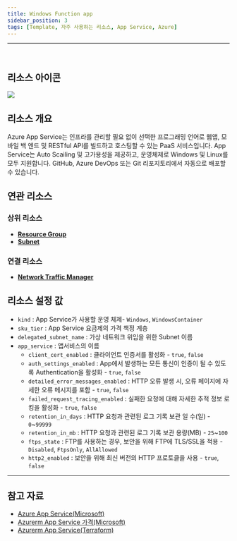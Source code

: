 ```yaml
---
title: Windows Function app
sidebar_position: 3
tags: [Template, 자주 사용하는 리소스, App Service, Azure]
---
```




<hr />
<br />

## 리소스 아이콘
<img src={icon} />

## 리소스 개요
Azure App Service는 인프라를 관리할 필요 없이 선택한 프로그래밍 언어로 웹앱, 모바일 백 엔드 및 RESTful API를 빌드하고 호스팅할 수 있는 PaaS 서비스입니다.
App Service는 Auto Scailing 및 고가용성을 제공하고, 운영체제로 Windows 및 Linux를 모두 지원합니다.
GitHub, Azure DevOps 또는 Git 리포지토리에서 자동으로 배포할 수 있습니다.

## 연관 리소스
### 상위 리소스
- [**Resource Group**](https://docs.cstudio.app/docs/resource/azure/Base/ResourceGroup)
- [**Subnet**](https://docs.cstudio.app/docs/resource/azure/Network/Subnet)
### 연결 리소스
- [**Network Traffic Manager**](https://docs.cstudio.app/docs/resource/azure/Network/TrafficManager)

## 리소스 설정 값
- ```kind``` : App Service가 사용할 운영 체제- ```Windows```, ```WindowsContainer```
- ```sku_tier``` : App Service 요금제의 가격 책정 계층
- ```delegated_subnet_name``` : 가상 네트워크 위임을 위한 Subnet 이름
- ```app_service``` : 앱서비스의 이름
  -  ```client_cert_enabled``` : 클라이언트 인증서를 활성화 - ```true```, ```false```
  -  ```auth_settings_enabled``` : App에서 발생하는 모든 통신이 인증이 될 수 있도록 Authentication을 활성화 - ```true```, ```false```
  -  ```detailed_error_messages_enabled``` : HTTP 오류 발생 시, 오류 페이지에 자세한 오류 메시지를 포함 - ```true```, ```false```
  -  ```failed_request_tracing_enabled``` : 실패한 요청에 대해 자세한 추적 정보 로킹을 활성화 - ```true```, ```false```
  -  ```retention_in_days``` : HTTP 요청과 관련된 로그 기록 보관 일 수(일) - ```0```~```99999```
  -  ```retention_in_mb``` : HTTP 요청과 관련된 로그 기록 보관 용량(MB) - ```25```~```100```
  -  ```ftps_state``` : FTP를 사용하는 경우, 보안을 위해 FTP에 TLS/SSL을 적용 - ```Disabled```, ```FtpsOnly```, ```AllAllowed```
  -  ```http2_enabled``` : 보안을 위해 최신 버전의 HTTP 프로토클을 사용 - ```true```, ```false```

<hr />

## 참고 자료
- [Azure App Service(Microsoft)](https://learn.microsoft.com/ko-kr/azure/app-service/overview)
- [Azurerm App Service 가격(Microsoft)](https://azure.microsoft.com/ko-kr/pricing/details/app-service/windows/)
- [Azurerm App Service(Terraform)](https://registry.terraform.io/providers/hashicorp/azurerm/latest/docs/resources/app_service)
